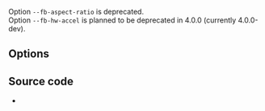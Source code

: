 {{Module|name=fb|type=Video output|os=Linux|description=GNU/Linux framebuffer video output|sc=none}}

Option <code>--fb-aspect-ratio</code> is deprecated.<br />
Option <code>--fb-hw-accel</code> is planned to be deprecated in 4.0.0 (currently 4.0.0-dev).

== Options ==
{{Option
|name=fbdev
|value=string
|default="/dev/fb0"
|description=Framebuffer device to use for rendering (usually <code>/dev/fb0</code>)
}}
{{Option
|name=fb-tty
|value=boolean
|default=enabled
|description=Run framebuffer on current [[wiktionary:TTY|TTY]] device (default enabled). (disable tty handling with caution)
}}
{{Option
|name=fb-chroma
|value=string
|default=RGB
|description=Chroma [[fourcc]] used by the framebuffer. Default is [[RGB]] since the fb device has no way to report its [[chroma]]
}}
{{Option
|name=fb-mode
|value=integer
|select={0,1,2,3,4}
|default=4
|description=Select the resolution for the framebuffer. Currently it supports the values: 0 - QCIF, 1 - CIF, 2 - NTSC, 3 - PAL, 4 - auto
}}

== Source code ==
* {{VLCSourceFile|modules/video_output/fb.c}}

{{Documentation}}